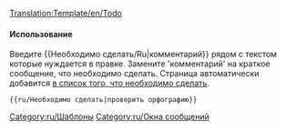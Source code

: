<noinclude>[[Translation:Template/en/Todo]]</noinclude><noinclude></noinclude>{{en/Ambox| type  = notice
| image = Klipper.png
| text  = <strong>Необходимо сделать</strong><br />{{{1|Тот, кто добавил этот шаблон не уточнил, что должно было быть сделано, поэтому он должен быть удален или обновлен после того как будут сделаны нужные правки.}}}
}}<includeonly>{{{2|[[Category:ru/Необходимо сделать]]}}}</includeonly><noinclude>

====Использование====
Введите <nowiki>{{</nowiki>Необходимо сделать/Ru<nowiki>|комментарий}}</nowiki> рядом с текстом которые нуждается в правке. Замените 'комментарий' на краткое сообщение, что необходимо сделать. Страница автоматически добавится [[:Category:ru/Необходимо сделать|в список того, что необходимо сделать]].
<pre>{{ru/Необходимо сделать|проверить орфографию}}</pre>

[[Category:ru/Шаблоны]][[Category:ru/Окна сообщений]]</noinclude>